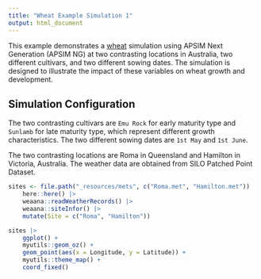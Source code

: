 ```yaml
---
title: "Wheat Example Simulation 1"
output: html_document
---
```



This example demonstrates a [wheat](../Wheat) simulation using APSIM Next Generation (APSIM NG) at two contrasting locations in Australia, two different cultivars, and two different sowing dates. The simulation is designed to illustrate the impact of these variables on wheat growth and development.

## Simulation Configuration

The two contrasting cultivars are `Emu Rock` for early maturity type and `Sunlamb` for late maturity type, which represent different growth characteristics. The two different sowing dates are `1st May` and `1st June`.

The two contrasting locations are Roma in Queensland and Hamilton in Victoria, Australia. The weather data are obtained from SILO Patched Point Dataset.


```r
sites <- file.path("_resources/mets", c("Roma.met", "Hamilton.met"))  |> 
    here::here() |> 
    weaana::readWeatherRecords() |> 
    weaana::siteInfor() |> 
    mutate(Site = c("Roma", "Hamilton"))

sites |> 
    ggplot() +
    myutils::geom_oz() +
    geom_point(aes(x = Longitude, y = Latitude)) +
    myutils::theme_map() +
    coord_fixed()

```